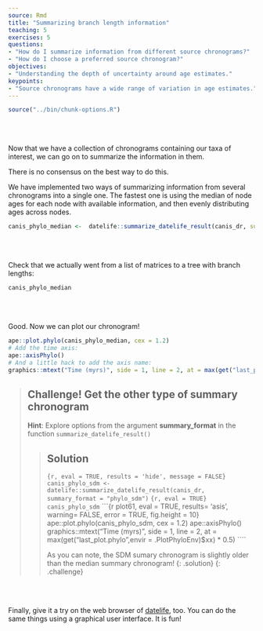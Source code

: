 ```yaml
---
source: Rmd
title: "Summarizing branch length information"
teaching: 5
exercises: 5
questions:
- "How do I summarize information from different source chronograms?"
- "How do I choose a preferred source chronogram?"
objectives:
- "Understanding the depth of uncertainty around age estimates."
keypoints:
- "Source chronograms have a wide range of variation in age estimates."
---
```

```r
source("../bin/chunk-options.R")
```
<br/>
<br/>

Now that we have a collection of chronograms containing our taxa of interest, we can go on to summarize the information in them.

There is no consensus on the best way to do this.

We have implemented two ways of summarizing information from several chronograms into a single one.
The fastest one is using the median of node ages for each node with available information, and then evenly distributing ages across nodes.

```r
canis_phylo_median <-  datelife::summarize_datelife_result(canis_dr, summary_format = "phylo_median")
```

<br/>
<br/>

Check that we actually went from a list of matrices to a tree with branch lengths:
```r
canis_phylo_median
````

<br/>
<br/>

Good. Now we can plot our chronogram!

```r
ape::plot.phylo(canis_phylo_median, cex = 1.2)
# Add the time axis:
ape::axisPhylo()
# And a little hack to add the axis name:
graphics::mtext("Time (myrs)", side = 1, line = 2, at = max(get("last_plot.phylo",envir = .PlotPhyloEnv)$xx) * 0.5)
````

> ## Challenge! Get the other type of summary chronogram
>
> **Hint**: Explore options from the argument **summary_format** in the function `summarize_datelife_result()`
>
> >
> > ## Solution
> > ```{r, eval = TRUE, results = 'hide', message = FALSE}
> > canis_phylo_sdm <-  datelife::summarize_datelife_result(canis_dr, summary_format = "phylo_sdm")
> > ```
> > ```{r, eval = TRUE}
> > canis_phylo_sdm
> > ```
> > ```{r plot61, eval = TRUE, results= 'asis', warning= FALSE, error = TRUE, fig.height = 10}
> > ape::plot.phylo(canis_phylo_sdm, cex = 1.2)
> > ape::axisPhylo()
> > graphics::mtext("Time (myrs)", side = 1, line = 2, at = max(get("last_plot.phylo",envir = .PlotPhyloEnv)$xx) * 0.5)
> > ````
> >
> > As you can note, the SDM sumary chronogram is slightly older than the median summary chronogram!
> {: .solution}
{: .challenge}

<br/>
<br/>

Finally, give it a try on the web browser of [datelife](http://datelife.org/query/), too.
You can do the same things using a graphical user interface. It is fun!

<br/>
<br/>
